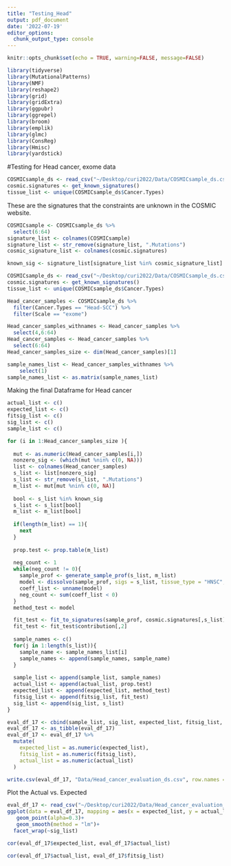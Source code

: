 ```yaml
---
title: "Testing_Head"
output: pdf_document
date: '2022-07-19'
editor_options: 
  chunk_output_type: console
---
```


```r
knitr::opts_chunk$set(echo = TRUE, warning=FALSE, message=FALSE)

library(tidyverse)
library(MutationalPatterns)
library(NMF)
library(reshape2)
library(grid)
library(gridExtra)
library(ggpubr)
library(ggrepel)
library(broom)
library(emplik)
library(glmc)
library(ConsReg)
library(Hmisc)
library(yardstick)

```


#Testing for Head cancer, exome data
```r
COSMICsample_ds <- read_csv("~/Desktop/curi2022/Data/COSMICsample_ds.csv")
cosmic.signatures <- get_known_signatures()
tissue_list <- unique(COSMICsample_ds$Cancer.Types)
```

These are the signatures that the constraints are unknown in the COSMIC website.
```r
COSMICsample <- COSMICsample_ds %>%
  select(6:64) 
signature_list <- colnames(COSMICsample)
signature_list <- str_remove(signature_list, ".Mutations")
cosmic_signature_list <- colnames(cosmic.signatures)

known_sig <- signature_list[signature_list %in% cosmic_signature_list]
```


```r

COSMICsample_ds <- read_csv("~/Desktop/curi2022/Data/COSMICsample_ds.csv")
cosmic.signatures <- get_known_signatures()
tissue_list <- unique(COSMICsample_ds$Cancer.Types)

Head_cancer_samples <- COSMICsample_ds %>%
  filter(Cancer.Types == "Head-SCC") %>%
  filter(Scale == "exome")

Head_cancer_samples_withnames <- Head_cancer_samples %>%
  select(4,6:64) 
Head_cancer_samples <- Head_cancer_samples %>%
  select(6:64) 
Head_cancer_samples_size <- dim(Head_cancer_samples)[1]

sample_names_list <- Head_cancer_samples_withnames %>%
    select(1)
sample_names_list <- as.matrix(sample_names_list)
```


Making the final Dataframe for Head cancer 


```r

actual_list <- c()
expected_list <- c()
fitsig_list <- c()
sig_list <- c()
sample_list <- c()

for (i in 1:Head_cancer_samples_size ){
  
  mut <- as.numeric(Head_cancer_samples[i,])
  nonzero_sig <- (which(mut %nin% c(0, NA)))
  list <- colnames(Head_cancer_samples)
  s_list <- list[nonzero_sig]
  s_list <- str_remove(s_list, ".Mutations")
  m_list <- mut[mut %nin% c(0, NA)]
  
  bool <- s_list %in% known_sig
  s_list <- s_list[bool]
  m_list <- m_list[bool]
  
  if(length(m_list) == 1){
    next
  }
  
  prop.test <- prop.table(m_list)
  
  neg_count <- 1
  while(neg_count != 0){
    sample_prof <- generate_sample_prof(s_list, m_list)
    model <- dissolvo(sample_prof, sigs = s_list, tissue_type = "HNSC", scale = "exome", quantiles = c("5%","95%"), mb_size = 50)
    coeff_list <- unname(model)
    neg_count <- sum(coeff_list < 0)
  }
  method_test <- model

  fit_test <- fit_to_signatures(sample_prof, cosmic.signatures[,s_list])
  fit_test <- fit_test$contribution[,2]
  
  sample_names <- c()
  for(j in 1:length(s_list)){
    sample_name <- sample_names_list[i]
    sample_names <- append(sample_names, sample_name)
  }
  
  sample_list <- append(sample_list, sample_names)
  actual_list <- append(actual_list, prop.test)
  expected_list <- append(expected_list, method_test)
  fitsig_list <- append(fitsig_list, fit_test)
  sig_list <- append(sig_list, s_list)
}

eval_df_17 <- cbind(sample_list, sig_list, expected_list, fitsig_list, actual_list)
eval_df_17 <- as_tibble(eval_df_17)
eval_df_17 <- eval_df_17 %>%
  mutate(
    expected_list = as.numeric(expected_list),
    fitsig_list = as.numeric(fitsig_list),
    actual_list = as.numeric(actual_list)
  )
``` 

```r
write.csv(eval_df_17, "Data/Head_cancer_evaluation_ds.csv", row.names = FALSE)
```

Plot the Actual vs. Expected
```r
eval_df_17 <- read_csv("~/Desktop/curi2022/Data/Head_cancer_evaluation_ds.csv")
ggplot(data = eval_df_17, mapping = aes(x = expected_list, y = actual_list))+
   geom_point(alpha=0.3)+
   geom_smooth(method = "lm")+
  facet_wrap(~sig_list)

cor(eval_df_17$expected_list, eval_df_17$actual_list)

cor(eval_df_17$actual_list, eval_df_17$fitsig_list)
```
